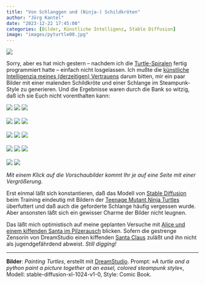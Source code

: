 ```yaml
---
title: "Von Schlanggen und (Ninja-) Schildkröten"
author: "Jörg Kantel"
date: "2023-12-22 17:45:00"
categories: [Bilder, Künstliche Intelligenz, Stable Diffusion]
image: "images/pyturtle00.jpg"
---
```


[![](images/pyturtle00-b.jpg)](https://www.flickr.com/photos/schockwellenreiter/53412946565/)

Sorry, aber es hat mich gestern -- nachdem ich die [Turtle-Spiralen](https://kantel.github.io/posts/2023122201_turtle_spirale/) fertig programmiert hatte -- einfach nicht losgelassen. Ich mußte die [künstliche Intelligenzia meines (derzeitigen) Vertrauens](https://beta.dreamstudio.ai/generate) darum bitten, mir ein paar Bilder mit einer malenden Schildkröte und einer Schlange im Steampunk-Style zu generieren. Und die Ergebnisse waren durch die Bank so witzig, daß ich sie Euch nicht vorenthalten kann:

[![](images/pyturtle01.jpg)](https://www.flickr.com/photos/schockwellenreiter/53412946560/)&nbsp;[![](images/pyturtle02.jpg)](https://www.flickr.com/photos/schockwellenreiter/53412502921/)&nbsp;[![](images/pyturtle03.jpg)](https://www.flickr.com/photos/schockwellenreiter/53411581217/)<br /><br />
[![](images/pyturtle04.jpg)](https://www.flickr.com/photos/schockwellenreiter/53412830734/)&nbsp;[![](images/pyturtle05.jpg)](https://www.flickr.com/photos/schockwellenreiter/53412499596/)&nbsp;[![](images/pyturtle06.jpg)](https://www.flickr.com/photos/schockwellenreiter/53412669518/)<br /><br />
[![](images/pyturtle07.jpg)](https://www.flickr.com/photos/schockwellenreiter/53412665028/)&nbsp;[![](images/pyturtle08.jpg)](https://www.flickr.com/photos/schockwellenreiter/53411576487/)&nbsp;[![](images/pyturtle09.jpg)](https://www.flickr.com/photos/schockwellenreiter/53412938150/)<br /><br />
[![](images/pyturtle10.jpg)](https://www.flickr.com/photos/schockwellenreiter/53412937770/)&nbsp;[![](images/pyturtle11.jpg)](https://www.flickr.com/photos/schockwellenreiter/53411571072/)&nbsp;[![](images/pyturtle12.jpg)](https://www.flickr.com/photos/schockwellenreiter/53412489531/)<br /><br />
[![](images/pyturtle13.jpg)](https://www.flickr.com/photos/schockwellenreiter/53411570847/)&nbsp;[![](images/pyturtle14.jpg)](https://www.flickr.com/photos/schockwellenreiter/53412659293/)

*Mit einem Klick auf die Vorschaubilder kommt Ihr je auf eine Seite mit einer Vergrößerung.*

Erst einmal läßt sich konstantieren, daß das Modell von [Stable Diffusion](http://cognitiones.kantel-chaos-team.de/technikgeschichte/rechnerundnetze/stablediffusion.html) beim Training eindeutig mit Bildern der [Teenage Mutant Ninja Turtles](https://de.wikipedia.org/wiki/Teenage_Mutant_Ninja_Turtles) überfuttert und daß auch die geforderte Schlange häufig vergessen wurde. Aber ansonsten läßt sich ein gewisser Charme der Bilder nicht leugnen.

Das läßt mich optimistisch auf meine geplanten Versuche mit [Alice und einem kiffenden Santa im Pilzerausch](https://kantel.github.io/posts/2023122002_alice_santa/) blicken. Sofern die gestrenge Zensorin von DreamStudio einen kiffenden [Santa Claus](https://publicdomainreview.org/collection/a-pictorial-history-of-santa-claus/) zuläßt und ihn nicht als jugendgefährdend abweist. *Still digging!*

---

**Bilder**: *Painting Turtles*, erstellt mit [DreamStudio](https://beta.dreamstudio.ai/generate). Prompt: »*A turtle and a python paint a picture together at an easel, colored steampunk style*«, Modell: stable-diffusion-xl-1024-v1-0, Style: Comic Book.